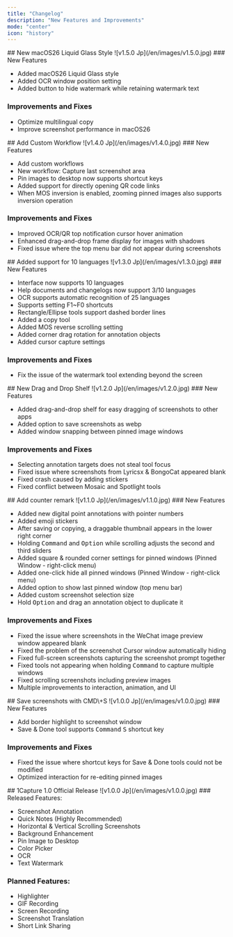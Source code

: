 ```yaml
---
title: "Changelog"
description: "New Features and Improvements"
mode: "center"
icon: "history"
---
```


<Update label="V1.5.0" description="9/25/2025">
  ## New macOS26 Liquid Glass Style

  <Frame>
    ![v1.5.0 Jp](/en/images/v1.5.0.jpg)
  </Frame>
  <Card title="1Capture Download" icon="circle-arrow-down" horizontal href="https://apps.apple.com/app/id6742318274">
    
  </Card>
  ### New Features

  - Added macOS26 Liquid Glass style  
  - Added OCR window position setting  
  - Added button to hide watermark while retaining watermark text

  ### Improvements and Fixes
  - Optimize multilingual copy  
  - Improve screenshot performance in macOS26

</Update>

<Update label="V1.4.0" description="8/29/2025">
  ## Add Custom Workflow

  <Frame>
    ![v1.4.0 Jp](/en/images/v1.4.0.jpg)
  </Frame>
  ### New Features

  - Add custom workflows  
  - New workflow: Capture last screenshot area  
  - Pin images to desktop now supports shortcut keys  
  - Added support for directly opening QR code links  
  - When MOS inversion is enabled, zooming pinned images also supports inversion operation

  ### Improvements and Fixes

 - Improved OCR/QR top notification cursor hover animation  
 - Enhanced drag-and-drop frame display for images with shadows  
 - Fixed issue where the top menu bar did not appear during screenshots
</Update>

<Update label="V1.3.0" description="7/19/2025">
  ## Added support for 10 languages

  <Frame>
    ![v1.3.0 Jp](/en/images/v1.3.0.jpg)
  </Frame>
  ### New Features

  - Interface now supports 10 languages  
  - Help documents and changelogs now support 3/10 languages  
  - OCR supports automatic recognition of 25 languages  
  - Supports setting F1~F0 shortcuts  
  - Rectangle/Ellipse tools support dashed border lines  
  - Added a copy tool  
  - Added MOS reverse scrolling setting  
  - Added corner drag rotation for annotation objects  
  - Added cursor capture settings

  ### Improvements and Fixes

  - Fix the issue of the watermark tool extending beyond the screen
</Update>

<Update label="V1.2.0" description="5/30/2025">
  ## New Drag and Drop Shelf

  <Frame>
    ![v1.2.0 Jp](/en/images/v1.2.0.jpg)
  </Frame>
  ### New Features

  - Added drag-and-drop shelf for easy dragging of screenshots to other apps  
  - Added option to save screenshots as webp  
  - Added window snapping between pinned image windows

  ### Improvements and Fixes

  - Selecting annotation targets does not steal tool focus  
  - Fixed issue where screenshots from Lyricsx & BongoCat appeared blank  
  - Fixed crash caused by adding stickers  
  - Fixed conflict between Mosaic and Spotlight tools
</Update>

<Update label="v1.1.0" description="4/30/2025">
  ## Add counter remark

  <Frame>
    ![v1.1.0 Jp](/en/images/v1.1.0.jpg)
  </Frame>
  ### New Features

  - Added new digital point annotations with pointer numbers  
  - Added emoji stickers  
  - After saving or copying, a draggable thumbnail appears in the lower right corner  
  - Holding <kbd>Command</kbd> and <kbd>Option</kbd> while scrolling adjusts the second and third sliders  
  - Added square & rounded corner settings for pinned windows (Pinned Window - right-click menu)  
  - Added one-click hide all pinned windows (Pinned Window - right-click menu)  
  - Added option to show last pinned window (top menu bar)  
  - Added custom screenshot selection size  
  - Hold <kbd>Option</kbd> and drag an annotation object to duplicate it

  ### Improvements and Fixes

  - Fixed the issue where screenshots in the WeChat image preview window appeared blank  
  - Fixed the problem of the screenshot Cursor window automatically hiding  
  - Fixed full-screen screenshots capturing the screenshot prompt together  
  - Fixed tools not appearing when holding <kbd>Command</kbd> to capture multiple windows  
  - Fixed scrolling screenshots including preview images  
  - Multiple improvements to interaction, animation, and UI
</Update>

<Update label="v1.0.1" description="3/19/2025">
  ## Save screenshots with CMD\+S

  <Frame>
    ![v1.0.0 Jp](/en/images/v1.0.0.jpg)
  </Frame>
  ### New Features

  - Add border highlight to screenshot window  
  - Save & Done tool supports <kbd>Command</kbd> <kbd>S</kbd> shortcut key

  ### Improvements and Fixes

  - Fixed the issue where shortcut keys for Save & Done tools could not be modified  
  - Optimized interaction for re-editing pinned images
</Update>

<Update label="v1.0.0" description="3/8/2025">
  ## 1Capture 1.0 Official Release

  <Frame>
    ![v1.0.0 Jp](/en/images/v1.0.0.jpg)
  </Frame>
  ### Released Features:

  - Screenshot Annotation  
  - Quick Notes (Highly Recommended)  
  - Horizontal & Vertical Scrolling Screenshots  
  - Background Enhancement  
  - Pin Image to Desktop  
  - Color Picker  
  - OCR  
  - Text Watermark

  ### Planned Features:

  - Highlighter  
  - GIF Recording  
  - Screen Recording  
  - Screenshot Translation  
  - Short Link Sharing
</Update>